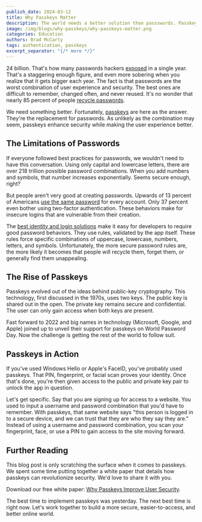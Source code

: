 ```yaml
---
publish_date: 2024-03-12
title: Why Passkeys Matter
description: The world needs a better solution than passswords. Passkeys improve security while also being easier to use.
image: /img/blogs/why-passkeys/why-passkeys-matter.png
categories: Education
authors: Brad McCarty
tags: authentication, passkeys
excerpt_separator: "{/* more */}"
---
```

24 billion. That's how many passwords hackers [exposed](https://us.norton.com/blog/privacy/password-statistics#:~:text=Before%20diving%20into%20the%20nitty,%2C%20weak%2C%20or%20reused%20passwords.) in a single year. That's a staggering enough figure, and even more sobering when you realize that it gets bigger each year. The fact is that passwords are the worst combination of user experience and security. The best ones are difficult to remember, changed often, and never reused. It's no wonder that nearly 85 percent of people [recycle passwords](https://bitwarden.com/blog/a-closer-look-at-password-statistics/#:~:text=Here%20are%20some%20of%20findings,and%20names%20of%20loved%20ones).

We need something better. Fortunately, [passkeys](/guides/what-is-a-passkey) are here as the answer. They're the replacement for passwords. As unlikely as the combination may seem, passkeys enhance security while making the user experience better.

## The Limitations of Passwords

If everyone followed best practices for passwords, we wouldn't need to have this conversation. Using only capital and lowercase letters, there are over 218 trillion possible password combinations. When you add numbers and symbols, that number increases exponentially. Seems secure enough, right?

But people aren't very good at creating passwords. Upwards of 13 percent of Americans [use the same password](https://explodingtopics.com/blog/password-stats) for every account. Only 37 percent even bother using two-factor authentication. These behaviors make for insecure logins that are vulnerable from their creation.

The [best identity and login solutions](/docs/customize/look-and-feel/client-side-password-rule-validation) make it easy for developers to require good password behaviors. They use rules, validated by the app itself. These rules force specific combinations of uppercase, lowercase, numbers, letters, and symbols. Unfortunately, the more secure password rules are, the more likely it becomes that people will recycle them, forget them, or generally find them unappealing.

## The Rise of Passkeys

Passkeys evolved out of the ideas behind public-key cryptography. This technology, first discussed in the 1970s, uses two keys. The public key is shared out in the open. The private key remains secure and confidential. The user can only gain access when both keys are present.

Fast forward to 2022 and big names in technology (Microsoft, Google, and Apple) joined up to unveil their support for passkeys on World Password Day. Now the challenge is getting the rest of the world to follow suit.

## Passkeys in Action

If you've used Windows Hello or Apple's FaceID, you've probably used passkeys. That PIN, fingerprint, or facial scan proves your identity. Once that's done, you're then given access to the public and private key pair to unlock the app in question.

Let's get specific. Say that you are signing up for access to a website. You used to input a username and password combination that you'd have to remember. With passkeys, that same website says "this person is logged in to a secure device, and we can trust that they are who they say they are." Instead of using a username and password combination, you scan your fingerprint, face, or use a PIN to gain access to the site moving forward.

## Further Reading

This blog post is only scratching the surface when it comes to passkeys. We spent some time putting together a white paper that details how passkeys can revolutionize security. We'd love to share it with you.

Download our free white paper: [Why Passkeys Improve User Security](/tech-papers/why-passkeys-improve-user-security-how-to-implement-them/?utm_medium=organic&utm_source=blog&utm_campaign=passkeys_whitepaper).

The best time to implement passkeys was yesterday. The next best time is right now. Let's work together to build a more secure, easier-to-access, and better online world.

